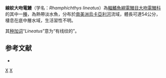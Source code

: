 {{Speciesbox
| status = NE
| status_system = IUCN3.1
| taxon = Rhamphichthys lineatus
| authority = [[Castelnau|Castelnau]], 1855
| synonyms = 
}}
'''線紋大吻電鰻'''（学名：''Rhamphichthys lineatus''）為[[輻鰭魚綱|輻鰭魚綱]][[電鰻目|電鰻目]][[大吻電鰻科|大吻電鰻科]]的其中一[[種|種]]，為熱帶淡水魚，分布於[[南美洲|南美洲]][[烏卡亞利河|烏卡亞利河]]流域，體長可達54公分，棲息在底中層水域，生活習性不明。

其[[种加词|种加词]]“''Lineatus''”意为“有线纹的”。

==参考文献==
*{{FishBase_species|genus=Rhamphichthys|species=lineatus|year=2015|month=9}}

{{Taxonbar|from=Q5523674}}

[[Category:大吻電鰻屬|X]]
[[Category:1855年描述的鱼类|X]]
